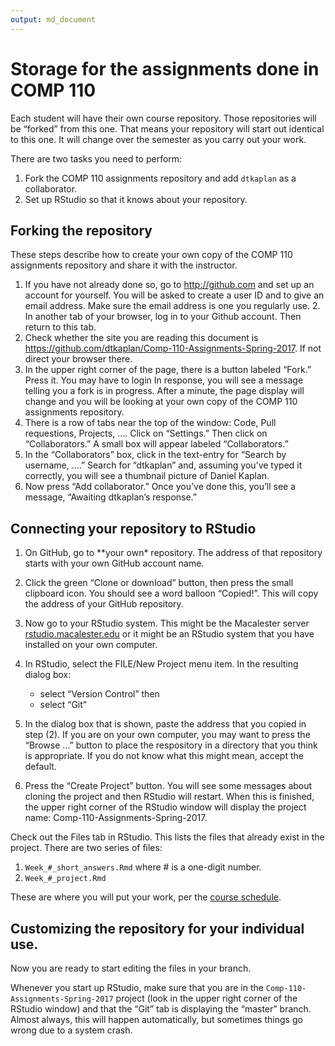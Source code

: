 ```yaml
---
output: md_document
---
```


# Storage for the assignments done in COMP 110

Each student will have their own course repository.  Those repositories will be "forked" from this one. That means your repository will start out identical to this one. It will change over the semester as you carry out your work.

There are two tasks you need to perform:

1. Fork the COMP 110 assignments repository and add `dtkaplan` as a collaborator.
2. Set up RStudio so that it knows about your repository.

## Forking the repository

These steps describe how to create your own copy of the COMP 110 assignments repository and share it with the instructor.

1. If you have not already done so, go to <http://github.com> and set up an account for yourself. You will be asked to create a user ID and to give an email address. Make sure the email address is one you regularly use. 2. In another tab of your browser, log in to your Github account. Then return to this tab.
3. Check whether the site you are reading this document is <https://github.com/dtkaplan/Comp-110-Assignments-Spring-2017>. If not direct your browser there.
4. In the upper right corner of the page, there is a button labeled "Fork." Press it. You may have to login In response, you will see a message telling you a fork is in progress. After a minute, the page display will change and you will be looking at your own copy of the COMP 110 assignments repository.
5. There is a row of tabs near the top of the window: Code, Pull requestions, Projects, .... Click on "Settings." Then click on "Collaborators." A small box will appear labeled "Collaborators."
6. In the "Collaborators" box, click in the text-entry for "Search by username, ...." Search for "dtkaplan" and, assuming you've typed it correctly, you will see a thumbnail picture of Daniel Kaplan.
7. Now press "Add collaborator." Once you've done this, you'll see a message, "Awaiting dtkaplan's response."

## Connecting your repository to RStudio

1. On GitHub, go to **your own* repository. The address of that repository starts with your own GitHub account name.

2. Click the green "Clone or download" button, then press the small clipboard icon. You should see a word balloon "Copied!". This will copy the address of your GitHub repository.
3. Now go to your RStudio system. This might be the Macalester server [rstudio.macalester.edu](http://rstudio.macalester.edu) or it might be an RStudio system that you have installed on your own computer.
4. In RStudio, select the FILE/New Project menu item. In the resulting dialog box:
    - select "Version Control" then
    - select "Git"
5. In the dialog box that is shown, paste the address that you copied in step (2). If you are on your own computer, you may want to press the "Browse ..." button to place the respository in a directory that you think is appropriate. If you do not know what this might mean, accept the default.
6. Press the "Create Project" button. You will see some messages about cloning the project and then RStudio will restart. When this is finished, the upper right corner of the RStudio window will display the project name: Comp-110-Assignments-Spring-2017.

Check out the Files tab in RStudio. This lists the files that already exist in the project. There are two series of files:

1. `Week_#_short_answers.Rmd` where # is a one-digit number.
2. `Week_#_project.Rmd`

These are where you will put your work, per the [course schedule](dtkaplan.github.io/comp110).

## Customizing the repository for your individual use.


Now you are ready to start editing the files in your branch.

Whenever you start up RStudio, make sure that you are in the `Comp-110-Assignments-Spring-2017` project (look in the upper right corner of the RStudio window) and that the "Git" tab is displaying the "master" branch. Almost always, this will happen automatically, but sometimes things go wrong due to a system crash.

